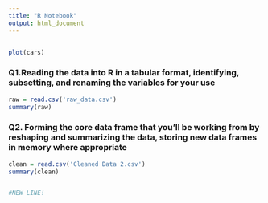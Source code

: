 ```yaml
---
title: "R Notebook"
output: html_document
---
```



```r

```

```r
plot(cars)
```

### Q1.Reading the data into R in a tabular format, identifying, subsetting, and renaming the variables for your use

```r

raw = read.csv('raw_data.csv')
summary(raw)


```

### Q2. Forming the core data frame that you'll be working from by reshaping and summarizing the data, storing new data frames in memory where appropriate

```r
clean = read.csv('Cleaned Data 2.csv')
summary(clean)


#NEW LINE!
```

